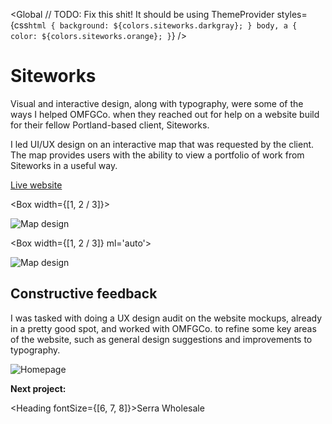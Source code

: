 
<SEO title="Siteworks" />

<Global
  // TODO: Fix this shit! It should be using ThemeProvider
  styles={css`
    html {
      background: ${colors.siteworks.darkgray};
    }
    body,
    a {
      color: ${colors.siteworks.orange};
    }
  `}
/>

<Container>

# Siteworks

Visual and interactive design, along with typography, were some of the ways I helped OMFGCo. when they reached out for help on a website build for their fellow Portland-based client, Siteworks.

I led UI/UX design on an interactive map that was requested by the client. The map provides users with the ability to view a portfolio of work from Siteworks in a useful way.

[Live website](https://siteworksportland.com/)

</Container>

<!-- /// NEW SECTION \\\ -->

<Container full>

<Box width={[1, 2 / 3]}>

![Map design](../../images/siteworks/map-1.png)

</Box>

<Box width={[1, 2 / 3]} ml='auto'>

![Map design](../../images/siteworks/map-2.png)

</Box>

</Container>

<Container text>

## Constructive feedback

I was tasked with doing a UX design audit on the website mockups, already in a pretty good spot, and worked with OMFGCo. to refine some key areas of the website, such as general design suggestions and improvements to typography.

</Container>

<Container width={sizes.medium}>

![Homepage](../../images/siteworks/homepage.jpg)

</Container>

<!-- /// NEXT PROJECT \\\ -->

<Container text>

**Next project:**

<Link to='/work/serra'>

<Heading fontSize={[6, 7, 8]}>Serra Wholesale</Heading>

</Link>

</Container>
